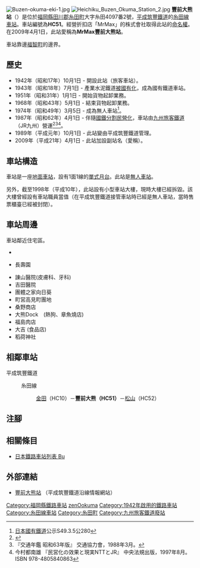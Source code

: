 {{NoteTA
|T=zh-hans:丰前大熊站;zh-hk:豐前大熊站;zh-tw:豐前大熊車站;
|1=zh-hans:丰前大熊站;zh-hk:豐前大熊站;zh-tw:豐前大熊車站;
}}
{{Infobox station
|公司色 = orange
|站名 = 豐前大熊
|圖片 = Heichiku Buzen Okuma Station 1.jpg
|圖片說明 = 月台（2010年5月）
|日文原名 = 豊前大熊
|平假名 = ぶぜんおおくま
|羅馬拼音 = BUZEN ŌKUMA
|副站名 = MrMax豐前大熊
|電報略號 = 
|所在地 = {{JPN}}[[福岡縣|福岡縣]][[田川郡|田川郡]][[糸田町|糸田町]]大字糸田4097番2號
|座標 = {{coord|33|40|21.99|N|130|46|50.39|E|type:railwaystation_region:JP-24|display=inline,title}}
|車站構造 = [[地面車站|地面車站]]
|月台配置 = 1面1線
|啟用年月日 = 1942年（昭和17年）10月1日
|廢站年月日 = 
|乘客人數 = 
|上下車人次 = 
|統計年度 = 
|轉車 =
|全寬備註 = [[無人車站|無人車站]]
|adjacent = {{Adjacent stations|system=平成筑豐鐵道|line=糸田線|left=金田|right=松山|note-left=HC10<br/>1.5km|note-mid=HC51<br/>距離[[金田站|金田]]1.5km|note-right=HC52<br/>0.6km}}
}}
[[File:Buzen-okuma-eki-1.jpg|thumb]]
[[File:Heichiku_Buzen_Okuma_Station_2.jpg|right]]
'''豐前大熊站'''（{{jpn|j=豊前大熊駅|hg=ぶぜんおおくまえき|rm=Buzen-Ōkuma eki|f=y}}）是位於[[福岡縣|福岡縣]][[田川郡|田川郡]][[糸田町|糸田町]]大字糸田4097番2號，[[平成筑豐鐵道|平成筑豐鐵道]]的[[糸田線|糸田線]][[鐵路車站|車站]]。車站編號為'''HC51'''。經營折扣店「MrMax」的{{Translink|ja|ミスターマックス|MrMax控股}}株式會社取得此站的[[命名權|命名權]]。在2009年4月1日，此站愛稱為'''MrMax豐前大熊站'''。

車站靠邊[[福智町|福智町]]的邊界。

== 歷史 ==
*1942年（昭和17年）10月1日 - {{Translink|ja|産業セメント鉄道|產業水泥鐵道}}開設此站（旅客車站）。
*1943年（昭和18年）7月1日 - 產業水泥鐵道[[戰時收購私鐵|被國有化]]，成為國有鐵道車站。
*1951年（昭和31年）1月1日 - 開始貨物起卸業務。
*1968年（昭和43年）5月1日 - 結束貨物起卸業務。
*1974年（昭和49年）3月5日 - 成為無人車站<ref>[[日本國有鐵道|日本國有鐵道]]公示S49.3.5公280</ref>。
*1987年（昭和62年）4月1日 - 伴隨[[國鐵分割民營化|國鐵分割民營化]]，車站由[[九州旅客鐵道|九州旅客鐵道]]（JR九州）營運<ref>{{Cite book |  editor=九州鉄道百年祭実行委員会・百年史編纂部会 | title=九州の鉄道100年記念誌 鉄輪の轟き | edition=初版 | year=1988 | publisher=九州旅客鉄道 | language=ja |page=181 }}</ref><ref name="trafic-yearbook-1988">『交通年鑑 昭和63年版』 交通協力會，1988年3月。</ref><ref name="privatization-ntt-jr-1997-8">今村都南雄 『民営化の效果と現実NTTとJR』 中央法規出版，1997年8月。ISBN 978-4805840863</ref>。
*1989年（平成元年）10月1日 - 此站變由平成筑豐鐵道管理。
*2009年（平成21年）4月1日 - 此站加設副站名（愛稱）。
== 車站構造 ==
車站是一座[[地面車站|地面車站]]，設有1面1線的[[單式月台|單式月台]]。此站是[[無人車站|無人車站]]。

另外，截至1998年（平成10年），此站設有小型車站大樓，現時大樓已經拆毀。該大樓曾經設有車站職員當值（在平成筑豐鐵道接管車站時已經是無人車站，當時售票櫃臺已經被封閉）。

== 車站周邊 ==
車站鄰近住宅區。
*{{Translink|ja|福岡県道420号金田糸田田川線|福岡縣道420號金田糸田田川線}}
*{{Translink|ja|特別養護老人ホーム|特別養護老人之家}}長壽園
*諌山醫院(皮膚科、牙科)
*吉田醫院
*團體之家向日葵
*町営高見町團地
*桑野商店
*大熊Dock　(熱狗、章魚燒店)
*福島肉店
*大吉 (食品店)
*稻荷神社

== 相鄰車站 ==
; 平成筑豐鐵道
: {{Color|#32CD32|■}}糸田線
:: [[金田站|金田]]（HC10）－'''豐前大熊（HC51）'''－[[松山站_(福岡縣)|松山]]（HC52）
== 注腳 ==
{{Reflist}}
== 相關條目 ==
* [[日本鐵路車站列表_Bu|日本鐵路車站列表 Bu]]
== 外部連結 ==
* [http://www.heichiku.net/railway/stations/%E8%B1%8A%E5%89%8D%E5%A4%A7%E7%86%8A%E9%A7%85/ 豐前大熊站] {{Wayback|url=http://www.heichiku.net/railway/stations/%E8%B1%8A%E5%89%8D%E5%A4%A7%E7%86%8A%E9%A7%85/ |date=20210119213533 }}{{ja icon}}（平成筑豐鐵道沿線情報網站）
{{糸田線}}
{{DEFAULTSORT:Buzen-Okuma}}
[[Category:福岡縣鐵路車站|Category:福岡縣鐵路車站]]
[[Category:日本鐵路車站_Bu|zenOokuma]]
[[Category:1942年啟用的鐵路車站|Category:1942年啟用的鐵路車站]]
[[Category:糸田線車站|Category:糸田線車站]]
[[Category:糸田町|Category:糸田町]]
[[Category:九州旅客鐵道廢站|Category:九州旅客鐵道廢站]]
